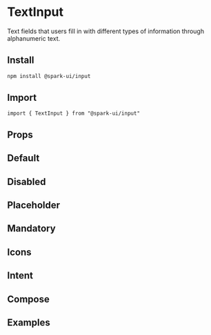 


<Meta of={stories} />

# TextInput

Text fields that users fill in with different types of information through alphanumeric text.

## Install

```sh
npm install @spark-ui/input
```

## Import

```tsx
import { TextInput } from "@spark-ui/input"
```

## Props

<ArgTypes of={TextInput} />

## Default
<Canvas of={stories.Default} />

## Disabled
<Canvas of={stories.Disabled} />

## Placeholder
<Canvas of={stories.Placeholder} />

## Mandatory
<Canvas of={stories.Mandatory} />

## Icons
<Canvas of={stories.Icons} />

## Intent
<Canvas of={stories.Intent} />

## Compose
<Canvas of={stories.Compose} />

## Examples
<Canvas of={stories.Examples} />
